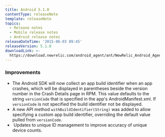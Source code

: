 ```yaml
---
title: Android 5.1.0
contentType: releaseNote
template: releaseNote
topics:
  - Release notes
  - Mobile release notes
  - Android release notes
releaseDateTime: '2015-06-03 09:45'
releaseVersion: 5.1.0
downloadLink: >-
  https://download.newrelic.com/android_agent/ant/NewRelic_Android_Agent_5.1.0.zip
---
```


### Improvements

* The Android SDK will now collect an app build identifier when an app crashes, which will be displayed in parentheses beside the version number in the Crash Details page in RPM. This value defaults to the string `versionCode` that is specified in the app's AndroidManifest.xml. If `versionCode` is not specified the build identifier not be displayed.
* A new API method `withBuildIdentifier(String)` was added to allow specifying a custom app build identifier, overriding the default value pulled from `versionCode`.
*  Updates to unique ID management to improve accuracy of unique device counts.
